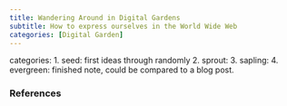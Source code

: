```yaml
---
title: Wandering Around in Digital Gardens
subtitle: How to express ourselves in the World Wide Web
categories: [Digital Garden]
---
```


categories:
1. seed: first ideas through randomly
2. sprout: 
3. sapling: 
4. evergreen: finished note, could be compared to a blog post.

### References

::: {#refs}
:::
